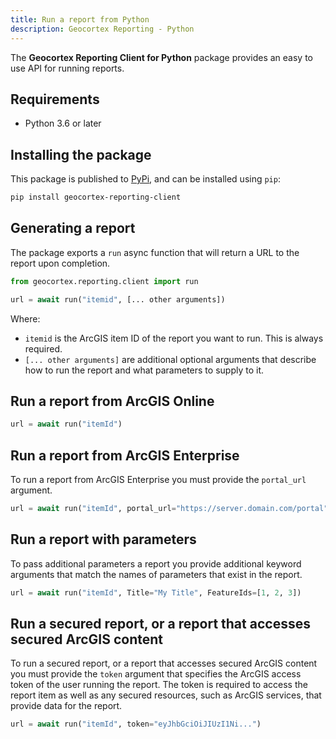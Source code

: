 ```yaml
---
title: Run a report from Python
description: Geocortex Reporting - Python
---
```


The **Geocortex Reporting Client for Python** package provides an easy to use API for running reports.

## Requirements

-   Python 3.6 or later

## Installing the package

This package is published to [PyPi](https://pypi.org/project/geocortex-reporting-client/), and can be installed using `pip`:

```bash
pip install geocortex-reporting-client
```

## Generating a report

The package exports a `run` async function that will return a URL to the report upon completion.

```py
from geocortex.reporting.client import run

url = await run("itemid", [... other arguments])
```

Where:

-   `itemid` is the ArcGIS item ID of the report you want to run. This is always required.
-   `[... other arguments]` are additional optional arguments that describe how to run the report and what parameters to supply to it.

## Run a report from ArcGIS Online

```py
url = await run("itemId")
```

## Run a report from ArcGIS Enterprise

To run a report from ArcGIS Enterprise you must provide the `portal_url` argument.

```py
url = await run("itemId", portal_url="https://server.domain.com/portal")
```

## Run a report with parameters

To pass additional parameters a report you provide additional keyword arguments that match the names of parameters that exist in the report.

```py
url = await run("itemId", Title="My Title", FeatureIds=[1, 2, 3])
```

## Run a secured report, or a report that accesses secured ArcGIS content

To run a secured report, or a report that accesses secured ArcGIS content you must provide the `token` argument that specifies the ArcGIS access token of the user running the report. The token is required to access the report item as well as any secured resources, such as ArcGIS services, that provide data for the report.

```py
url = await run("itemId", token="eyJhbGciOiJIUzI1Ni...")
```
